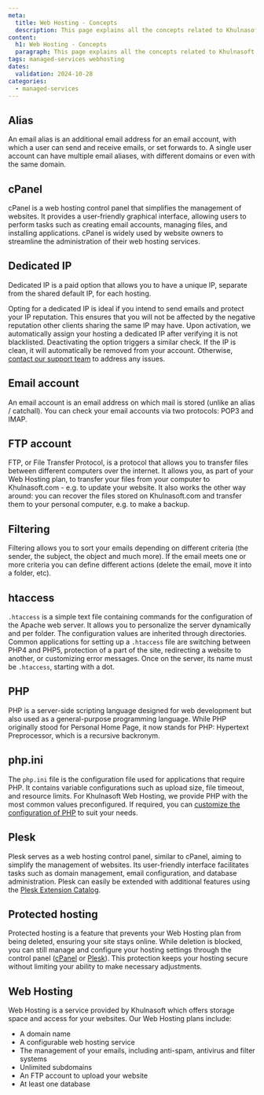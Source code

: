 ```yaml
---
meta:
  title: Web Hosting - Concepts
  description: This page explains all the concepts related to Khulnasoft’s Web Hosting service
content:
  h1: Web Hosting - Concepts
  paragraph: This page explains all the concepts related to Khulnasoft’s Web Hosting service
tags: managed-services webhosting
dates:
  validation: 2024-10-28
categories:
  - managed-services
---
```


## Alias

An email alias is an additional email address for an email account, with which a user can send and receive emails, or set forwards to. A single user account can have multiple email aliases, with different domains or even with the same domain.

## cPanel

cPanel is a web hosting control panel that simplifies the management of websites. It provides a user-friendly graphical interface, allowing users to perform tasks such as creating email accounts, managing files, and installing applications. cPanel is widely used by website owners to streamline the administration of their web hosting services.

## Dedicated IP

Dedicated IP is a paid option that allows you to have a unique IP, separate from the shared default IP, for each hosting.

Opting for a dedicated IP is ideal if you intend to send emails and protect your IP reputation. This ensures that you will not be affected by the negative reputation other clients sharing the same IP may have.
Upon activation, we automatically assign your hosting a dedicated IP after verifying it is not blacklisted. Deactivating the option triggers a similar check. If the IP is clean, it will automatically be removed from your account. Otherwise, [contact our support team](https://console.khulnasoft.com/support/tickets) to address any issues.

## Email account

An email account is an email address on which mail is stored (unlike an alias / catchall). You can check your email accounts via two protocols: POP3 and IMAP.

## FTP account

FTP, or File Transfer Protocol, is a protocol that allows you to transfer files between different computers over the internet. It allows you, as part of your Web Hosting plan, to transfer your files from your computer to Khulnasoft.com - e.g. to update your website. It also works the other way around: you can recover the files stored on Khulnasoft.com and transfer them to your personal computer, e.g. to make a backup.

## Filtering

Filtering allows you to sort your emails depending on different criteria (the sender, the subject, the object and much more). If the email meets one or more criteria you can define different actions (delete the email, move it into a folder, etc).

## htaccess

`.htaccess` is a simple text file containing commands for the configuration of the Apache web server. It allows you to personalize the server dynamically and per folder. The configuration values are inherited through directories. Common applications for setting up a `.htaccess` file are switching between PHP4 and PHP5, protection of a part of the site, redirecting a website to another, or customizing error messages. Once on the server, its name must be `.htaccess`, starting with a dot.

## PHP

PHP is a server-side scripting language designed for web development but also used as a general-purpose programming language. While PHP originally stood for Personal Home Page, it now stands for PHP: Hypertext Preprocessor, which is a recursive backronym. 

## php.ini

The `php.ini` file is the configuration file used for applications that require PHP. It contains variable configurations such as upload size, file timeout, and resource limits. For Khulnasoft Web Hosting, we provide PHP with the most common values preconfigured. If required, you can [customize the configuration of PHP](/dedibox-console/classic-hosting/how-to/configure-php/) to suit your needs.

## Plesk

Plesk serves as a web hosting control panel, similar to cPanel, aiming to simplify the management of websites. Its user-friendly interface facilitates tasks such as domain management, email configuration, and database administration. Plesk can easily be extended with additional features using the [Plesk Extension Catalog](https://www.plesk.com/extensions/).

## Protected hosting

Protected hosting is a feature that prevents your Web Hosting plan from being deleted, ensuring your site stays online. While deletion is blocked, you can still manage and configure your hosting settings through the control panel ([cPanel](#cpanel) or [Plesk](#plesk)). This protection keeps your hosting secure without limiting your ability to make necessary adjustments.

## Web Hosting

Web Hosting is a service provided by Khulnasoft which offers storage space and access for your websites. Our Web Hosting plans include:

- A domain name
- A configurable web hosting service
- The management of your emails, including anti-spam, antivirus and filter systems
- Unlimited subdomains
- An FTP account to upload your website
- At least one database